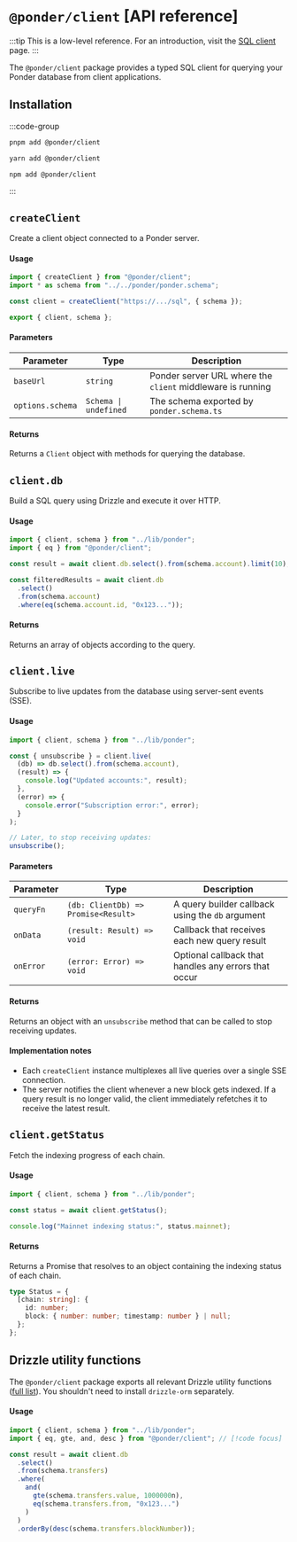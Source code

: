 # `@ponder/client` [API reference]

:::tip
This is a low-level reference. For an introduction, visit the
[SQL client](/docs/query/sql-client) page.
:::

The `@ponder/client` package provides a typed SQL client for querying your Ponder database from client applications.

## Installation

:::code-group

```bash [pnpm]
pnpm add @ponder/client
```

```bash [yarn]
yarn add @ponder/client
```

```bash [npm]
npm add @ponder/client
```

:::

## `createClient`

Create a client object connected to a Ponder server.

#### Usage

```ts [Client project]
import { createClient } from "@ponder/client";
import * as schema from "../../ponder/ponder.schema";

const client = createClient("https://.../sql", { schema });

export { client, schema };
```

#### Parameters

| Parameter        | Type                  | Description                                                |
| ---------------- | --------------------- | ---------------------------------------------------------- |
| `baseUrl`        | `string`              | Ponder server URL where the `client` middleware is running |
| `options.schema` | `Schema \| undefined` | The schema exported by `ponder.schema.ts`                  |

#### Returns

Returns a `Client` object with methods for querying the database.

## `client.db`

Build a SQL query using Drizzle and execute it over HTTP.

#### Usage

```ts [Client project]
import { client, schema } from "../lib/ponder";
import { eq } from "@ponder/client";

const result = await client.db.select().from(schema.account).limit(10);

const filteredResults = await client.db
  .select()
  .from(schema.account)
  .where(eq(schema.account.id, "0x123..."));
```

#### Returns

Returns an array of objects according to the query.

## `client.live`

Subscribe to live updates from the database using server-sent events (SSE).

#### Usage

```ts [Client project]
import { client, schema } from "../lib/ponder";

const { unsubscribe } = client.live(
  (db) => db.select().from(schema.account),
  (result) => {
    console.log("Updated accounts:", result);
  },
  (error) => {
    console.error("Subscription error:", error);
  }
);

// Later, to stop receiving updates:
unsubscribe();
```

#### Parameters

| Parameter | Type                                | Description                                          |
| --------- | ----------------------------------- | ---------------------------------------------------- |
| `queryFn` | `(db: ClientDb) => Promise<Result>` | A query builder callback using the `db` argument     |
| `onData`  | `(result: Result) => void`          | Callback that receives each new query result         |
| `onError` | `(error: Error) => void`            | Optional callback that handles any errors that occur |

#### Returns

Returns an object with an `unsubscribe` method that can be called to stop receiving updates.

#### Implementation notes

- Each `createClient` instance multiplexes all live queries over a single SSE connection.
- The server notifies the client whenever a new block gets indexed. If a query result is no longer valid, the client immediately refetches it to receive the latest result.

## `client.getStatus`

Fetch the indexing progress of each chain.

#### Usage

```ts [Client project]
import { client, schema } from "../lib/ponder";

const status = await client.getStatus();

console.log("Mainnet indexing status:", status.mainnet);
```

#### Returns

Returns a Promise that resolves to an object containing the indexing status of each chain.

```ts
type Status = {
  [chain: string]: {
    id: number;
    block: { number: number; timestamp: number } | null;
  };
};
```

## Drizzle utility functions

The `@ponder/client` package exports all relevant Drizzle utility functions ([full list](https://github.com/ponder-sh/ponder/blob/main/packages/client/src/index.ts#L176)). You shouldn't need to install `drizzle-orm` separately.

#### Usage

```ts [Client project]
import { client, schema } from "../lib/ponder";
import { eq, gte, and, desc } from "@ponder/client"; // [!code focus]

const result = await client.db
  .select()
  .from(schema.transfers)
  .where(
    and(
      gte(schema.transfers.value, 1000000n),
      eq(schema.transfers.from, "0x123...")
    )
  )
  .orderBy(desc(schema.transfers.blockNumber));
```
